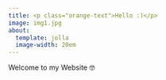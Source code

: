 ```yaml
---
title: <p class="orange-text">Hello :)</p>
image: img1.jpg
about:
  template: jolla
  image-width: 20em
---
```


Welcome to my Website 🤓
